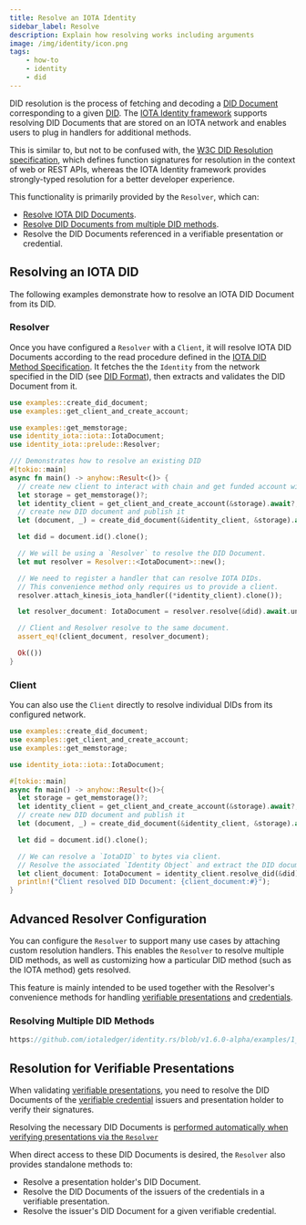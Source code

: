 ```yaml
---
title: Resolve an IOTA Identity
sidebar_label: Resolve
description: Explain how resolving works including arguments
image: /img/identity/icon.png
tags:
    - how-to
    - identity
    - did
---
```



DID resolution is the process of fetching and decoding a [DID Document](https://www.w3.org/TR/did-core/#dfn-did-documents) corresponding to a given [DID](https://www.w3.org/TR/did-core/#dfn-decentralized-identifiers).
The [IOTA Identity framework](https://github.com/iotaledger/identity.rs) supports resolving DID Documents that are
stored on an IOTA network and enables users to plug in handlers for additional methods.

This is similar to, but not to be confused with,
the [W3C DID Resolution specification](https://w3c-ccg.github.io/did-resolution/),
which defines function signatures for resolution in the context of web or REST APIs,
whereas the IOTA Identity framework provides strongly-typed resolution for a better developer experience.

This functionality is primarily provided by the `Resolver`, which can:

-   [Resolve IOTA DID Documents](#resolving-an-iota-did).
-   [Resolve DID Documents from multiple DID methods](#resolving-multiple-did-methods).
-   Resolve the DID Documents referenced in a verifiable presentation or credential.

## Resolving an IOTA DID

The following examples demonstrate how to resolve an IOTA DID Document from its DID.

### Resolver

Once you have configured a `Resolver` with a `Client`, it will resolve
IOTA DID Documents according to the read procedure defined in the [IOTA DID Method Specification](../../../../references/iota-identity/iota-did-method-spec.mdx#read).
It fetches the the `Identity` from the network specified in the DID (see [DID Format](../../../../references/iota-identity/iota-did-method-spec.mdx#did-format)),
then extracts and validates the DID Document from it.

<Tabs groupId="language" queryString>
<TabItem value="rust" label="Rust">

```rust
use examples::create_did_document;
use examples::get_client_and_create_account;

use examples::get_memstorage;
use identity_iota::iota::IotaDocument;
use identity_iota::prelude::Resolver;

/// Demonstrates how to resolve an existing DID
#[tokio::main]
async fn main() -> anyhow::Result<()> {
  // create new client to interact with chain and get funded account with keys
  let storage = get_memstorage()?;
  let identity_client = get_client_and_create_account(&storage).await?;
  // create new DID document and publish it
  let (document, _) = create_did_document(&identity_client, &storage).await?;

  let did = document.id().clone();

  // We will be using a `Resolver` to resolve the DID Document.
  let mut resolver = Resolver::<IotaDocument>::new();

  // We need to register a handler that can resolve IOTA DIDs.
  // This convenience method only requires us to provide a client.
  resolver.attach_kinesis_iota_handler((*identity_client).clone());

  let resolver_document: IotaDocument = resolver.resolve(&did).await.unwrap();

  // Client and Resolver resolve to the same document.
  assert_eq!(client_document, resolver_document);

  Ok(())
}
```

</TabItem>
</Tabs>

### Client

You can also use the `Client` directly to resolve individual DIDs from its configured network.

<Tabs groupId="language" queryString>
<TabItem value="rust" label="Rust">

```rust
use examples::create_did_document;
use examples::get_client_and_create_account;
use examples::get_memstorage;

use identity_iota::iota::IotaDocument;

#[tokio::main]
async fn main() -> anyhow::Result<()>{
  let storage = get_memstorage()?;
  let identity_client = get_client_and_create_account(&storage).await?;
  // create new DID document and publish it
  let (document, _) = create_did_document(&identity_client, &storage).await?;

  let did = document.id().clone();

  // We can resolve a `IotaDID` to bytes via client.
  // Resolve the associated `Identity Object` and extract the DID document from it.
  let client_document: IotaDocument = identity_client.resolve_did(&did).await?;
  println!("Client resolved DID Document: {client_document:#}");
}
```

</TabItem>
</Tabs>

## Advanced Resolver Configuration

You can configure the `Resolver` to support many use cases by attaching custom resolution handlers.
This enables the `Resolver` to resolve multiple DID methods, as well as customizing how
a particular DID method (such as the IOTA method) gets resolved.

This feature is mainly intended to be used together with the Resolver's convenience methods for
handling [verifiable presentations](../verifiable-presentations/create-and-validate.mdx)
and [credentials](./../../explanations/verifiable-credentials.mdx).

### Resolving Multiple DID Methods

<Tabs groupId="language" queryString>
<TabItem value="rust" label="Rust">

```rust reference
https://github.com/iotaledger/identity.rs/blob/v1.6.0-alpha/examples/1_advanced/5_custom_resolution.rs
```

</TabItem>
</Tabs>

## Resolution for Verifiable Presentations

When validating [verifiable presentations](./../verifiable-presentations/create-and-validate.mdx), you need to
resolve the DID Documents of the [verifiable credential](./../../explanations/verifiable-credentials.mdx) issuers
and presentation holder to verify their signatures.

Resolving the necessary DID Documents is
[performed automatically when verifying presentations via the `Resolver`](../verifiable-presentations/create-and-validate.mdx#example-code)

When direct access to these DID Documents is desired, the `Resolver` also provides standalone methods to:

-   Resolve a presentation holder's DID Document.
-   Resolve the DID Documents of the issuers of the credentials in a verifiable presentation.
-   Resolve the issuer's DID Document for a given verifiable credential.
